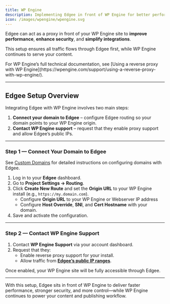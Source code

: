 ```yaml
---
title: WP Engine
description: Implementing Edgee in front of WP Engine for better performance, flexibility, and domain control
icon: /images/wpengine/wpengine.svg
---
```



<EdgeeSdk />

Edgee can act as a proxy in front of your WP Engine site to **improve performance**, **enhance security**, and **simplify integrations**.

This setup ensures all traffic flows through Edgee first, while WP Engine continues to serve your content.

<Note>
For WP Engine’s full technical documentation, see [Using a reverse proxy with WP Engine](https://wpengine.com/support/using-a-reverse-proxy-with-wp-engine/).
</Note>

---

## Edgee Setup Overview

Integrating Edgee with WP Engine involves two main steps:

1. **Connect your domain to Edgee** – configure Edgee routing so your domain points to your WP Engine origin.  
2. **Contact WP Engine support** – request that they enable proxy support and allow Edgee’s public IPs.

---

### Step 1 — Connect Your Domain to Edgee

<Note>See [Custom Domains](/getting-started/domains) for detailed instructions on configuring domains with Edgee.</Note>

1. Log in to your **Edgee** dashboard.  
2. Go to **Project Settings → Routing**.  
3. Click **Create New Route** and set the **Origin URL** to your WP Engine install (e.g., `https://my.domain.com`).  
   - Configure **Origin URL** to your WP Engine or Webserver IP address
   - Configure **Host Override**, **SNI**, and **Cert Hostname** with your domain.  
4. Save and activate the configuration.  


---

### Step 2 — Contact WP Engine Support

1. Contact **WP Engine Support** via your account dashboard.  
2. Request that they:  
   - Enable reverse proxy support for your install.  
   - Allow traffic from **[Edgee’s public IP ranges](https://api.fastly.com/public-ip-list)**.  

Once enabled, your WP Engine site will be fully accessible through Edgee.

---

With this setup, Edgee sits in front of WP Engine to deliver faster performance, stronger security, and more control—while WP Engine continues to power your content and publishing workflow.
